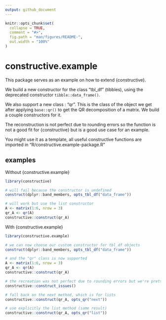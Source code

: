 ```yaml
---
output: github_document
---
```


<!-- README.md is generated from README.Rmd. Please edit that file -->

```r
knitr::opts_chunk$set(
  collapse = TRUE,
  comment = "#>",
  fig.path = "man/figures/README-",
  out.width = "100%"
)
```

# constructive.example

This package serves as an example on how to extend {constructive}.

We build a new constructor for the class "tbl_df" (tibbles), using the deprecated
constructor `tibble::data_frame()`.

We also support a new class : "qr". This is the class of the object we get
after applying `base::qr()` to get the QR decomposition of a matrix.
We build a couple constructors for it.

The reconstruction is not perfect due to rounding errors so the function is not
a good fit for {constructive} but is a good use case for an example.



You might use it as a template, all useful constructive functions are imported
in "R/constructive.example-package.R"

## examples

Without {constructive.example}

```r
library(constructive)

# will fail because the constructor is undefined
construct(dplyr::band_members, opts_tbl_df("data_frame"))

# will work but use the list constructor
A <- matrix(1:6, nrow = 3)
qr_A <- qr(A)
constructive::construct(qr_A)
```

With {constructive.example}

```r
library(constructive.example)

# we can now choose our custom constructor for tbl_df objects
construct(dplyr::band_members, opts_tbl_df("data_frame"))

# and the "qr" class is now supported  
A <- matrix(1:6, nrow = 3)
qr_A <- qr(A)
constructive::construct(qr_A)

# the recreation was not perfect due to rounding errors but we're pretty close
constructive::construct_issues()

# fall back on the next method, which is for lists
constructive::construct(qr_A, opts_qr("next"))

# use explicitly the list method (same result)
constructive::construct(qr_A, opts_qr("list"))

```
